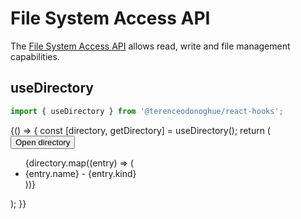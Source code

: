 
<Meta title="Web APIs/File System Access API" />

# File System Access API

The [File System Access API](https://developer.mozilla.org/en-US/docs/Web/API/File_System_Access_API) allows read, write and file management capabilities.

## useDirectory

```javascript
import { useDirectory } from '@terenceodonoghue/react-hooks';
```

<Canvas>
  <Story name="useDirectoryHook">
    {() => {
      const [directory, getDirectory] = useDirectory();
      return (
        <div style={{ display: 'flex', alignItems: 'flex-start', gap: 16 }}>
          <button onClick={getDirectory}>Open directory</button>
          <ul style={{ margin: 0 }}>
            {directory.map((entry) => (
              <li key={entry.name}>
                {entry.name} - {entry.kind}
              </li>
            ))}
          </ul>
        </div>
      );
    }}
  </Story>
</Canvas>
